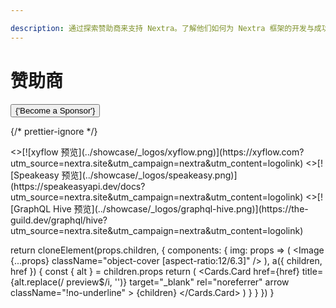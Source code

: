 ```yaml
---

description: 通过探索赞助商来支持 Nextra。了解他们如何为 Nextra 框架的开发与成功做出贡献
---
```



# 赞助商

<div className="mb-12 text-center">
  <Button
    className="mt-3 inline-block !px-6 hover:!no-underline"
    variant="outline"
    href="https://github.com/sponsors/dimaMachina"
    as="a"
    target="_blank"
    rel="noreferrer"
  >
    {'Become a Sponsor'}
  </Button>
</div>

{/* prettier-ignore */}

<Cards num={3}>
<>[![xyflow 预览](../showcase/_logos/xyflow.png)](https://xyflow.com?utm_source=nextra.site&utm_campaign=nextra&utm_content=logolink)</>
<>[![Speakeasy 预览](../showcase/_logos/speakeasy.png)](https://speakeasyapi.dev/docs?utm_source=nextra.site&utm_campaign=nextra&utm_content=logolink)</>
<>[![GraphQL Hive 预览](../showcase/_logos/graphql-hive.png)](https://the-guild.dev/graphql/hive?utm_source=nextra.site&utm_campaign=nextra&utm_content=logolink)</>
</Cards>

  return cloneElement(props.children, {
    components: {
      img: props => (
        <Image {...props} className="object-cover [aspect-ratio:12/6.3]" />
      ),
      a({ children, href }) {
        const { alt } = children.props
        return (
          <Cards.Card
            href={href}
            title={alt.replace(/ preview$/i, '')}
            target="_blank"
            rel="noreferrer"
            arrow
            className="!no-underline"
          >
            {children}
          </Cards.Card>
        )
      }
    }
  })
}